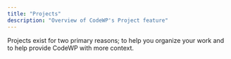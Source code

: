 ```yaml
---
title: "Projects"
description: "Overview of CodeWP's Project feature"
---
```


Projects exist for two primary reasons; to help you organize your work and to help provide CodeWP with more context.
